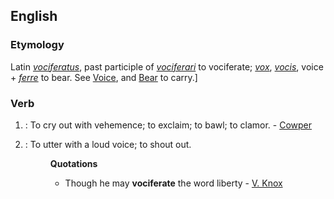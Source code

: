 ==English==

===Etymology===
Latin ''[[vociferatus]]'', past participle of ''[[vociferari]]'' to vociferate; ''[[vox]]'', ''[[vocis]]'', voice + ''[[ferre]]'' to bear.  See [[Voice]], and [[Bear]] to carry.]

===Verb===
{{en-infl-reg-other-e|vociferat|e}}

# {{intransitive}}: To cry out with vehemence; to exclaim; to bawl; to clamor. - [[Cowper]]
# {{transitive}}: To utter with a loud voice; to shout out.
#:'''Quotations'''
#:*Though he may '''vociferate''' the word liberty - [[V. Knox]]